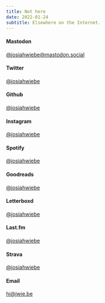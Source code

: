 ```yaml
---
title: Not here
date: 2022-01-24
subtitle: Elsewhere on the Internet.
---
```


#### Mastodon

[@josiahwiebe@mastodon.social](https://mastodon.social/@josiahwiebe)

#### Twitter

[@josiahwiebe](https://twitter.com/josiahwiebe)

#### Github

[@josiahwiebe](https://github.com/josiahwiebe)

#### Instagram

[@josiahwiebe](https://instagram.com/josiahwiebe)

#### Spotify

[@josiahwiebe](https://open.spotify.com/user/josiahwiebe)

#### Goodreads

[@josiahwiebe](https://www.goodreads.com/user/show/3921541-josiah-wiebe)

#### Letterboxd

[@josiahwiebe](https://letterboxd.com/josiahwiebe/)

#### Last.fm

[@josiahwiebe](https://www.last.fm/user/josiahwiebe)

#### Strava

[@josiahwiebe](https://www.strava.com/athletes/18810)

#### Email

[hi@jwie.be](mailto:hi@jwie.be)
